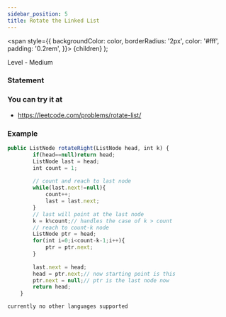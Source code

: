 ```yaml
---
sidebar_position: 5
title: Rotate the Linked List 
---
```



  <span
    style={{
      backgroundColor: color,
      borderRadius: '2px',
      color: '#fff',
      padding: '0.2rem',
    }}>
    {children}
  </span>
);

Level - <Highlight color="#fece2f">Medium</Highlight>

### Statement

>

### You can try it at

- https://leetcode.com/problems/rotate-list/

### Example

<Tabs>
<TabItem value="java" label="Java">

```js
public ListNode rotateRight(ListNode head, int k) {
        if(head==null)return head;
        ListNode last = head;
        int count = 1; 
        
        // count and reach to last node
        while(last.next!=null){
            count++;
            last = last.next;
        }
        // last will point at the last node
        k = k%count;// handles the case of k > count 
        // reach to count-k node
        ListNode ptr = head;
        for(int i=0;i<count-k-1;i++){
            ptr = ptr.next;
        }
        
        last.next = head;
        head = ptr.next;// now starting point is this 
        ptr.next = null;// ptr is the last node now
        return head;
    }

```

</TabItem>

<TabItem value="other" label="Other">

```
currently no other languages supported
```

</TabItem>

</Tabs>